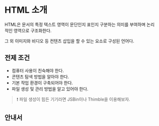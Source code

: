 # HTML 소개


HTML은 문서의 특정 텍스트 영역이 문단인지 표인지 구분하는 의미를 부여하며 논리적인 영역으로 구조화한다.


그 외 이미지와 비디오 등 컨텐츠 삽입을 할 수 있는 요소로 구성된 언어다.


## 전제 조건

- 컴퓨터 사용이 친숙해야 한다.
- 콘텐츠 탐색 방법을 알아야 한다.
- 기본 작업 환경이 구축되어야 한다.
- 파일 생성 및 관리 방법을 알고 있어야 한다.

> ❗ 파일 생성이 힘든 기기라면 JSBin이나 Thimble을 이용해보자.


## 안내서

